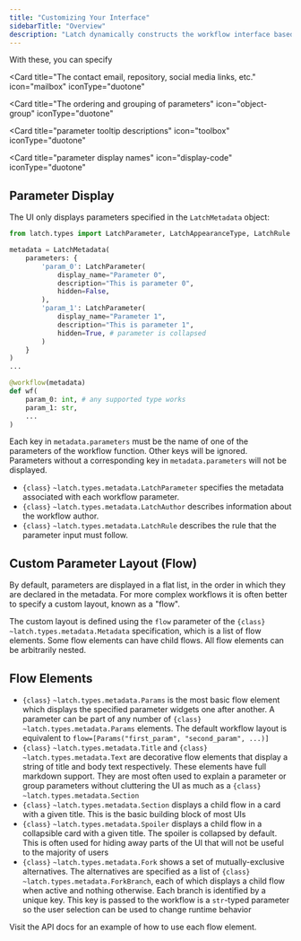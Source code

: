 ```yaml
---
title: "Customizing Your Interface"
sidebarTitle: "Overview"
description: "Latch dynamically constructs the workflow interface based on the workflow function code and the `LatchMetadata` object."
---
```


With these, you can specify

<Card
  title="The contact email, repository, social media links, etc."
  icon="mailbox"
  iconType="duotone"
></Card>
<Card
  title="The ordering and grouping of parameters"
  icon="object-group"
  iconType="duotone"
></Card>
<Card
  title="parameter tooltip descriptions"
  icon="toolbox"
  iconType="duotone"
></Card>
<Card
  title="parameter display names"
  icon="display-code"
  iconType="duotone"
></Card>

## Parameter Display

The UI only displays parameters specified in the `LatchMetadata` object:

```python
from latch.types import LatchParameter, LatchAppearanceType, LatchRule

metadata = LatchMetadata(
    parameters: {
        'param_0': LatchParameter(
            display_name="Parameter 0",
            description="This is parameter 0",
            hidden=False,
        ),
        'param_1': LatchParameter(
            display_name="Parameter 1",
            description="This is parameter 1",
            hidden=True, # parameter is collapsed
        )
    }
)
...

@workflow(metadata)
def wf(
    param_0: int, # any supported type works
    param_1: str,
    ...
)
```

Each key in `metadata.parameters` must be the name of one of the parameters of the workflow function. Other keys will be ignored. Parameters without a corresponding key in `metadata.parameters` will not be displayed.

- `{class}` `~latch.types.metadata.LatchParameter` specifies the metadata associated with each workflow parameter.
- `{class}` `~latch.types.metadata.LatchAuthor` describes information about the workflow author.
- `{class}` `~latch.types.metadata.LatchRule` describes the rule that the parameter input must follow.

## Custom Parameter Layout (Flow)

By default, parameters are displayed in a flat list, in the order in which they are declared in the metadata. For more complex workflows it is often better to specify a custom layout, known as a "flow".

The custom layout is defined using the `flow` parameter of the `{class}` `~latch.types.metadata.Metadata` specification, which is a list of flow elements. Some flow elements can have child flows. All flow elements can be arbitrarily nested.

## Flow Elements

- `{class}` `~latch.types.metadata.Params` is the most basic flow element which displays the specified parameter widgets one after another. A parameter can be part of any number of `{class}` `~latch.types.metadata.Params` elements. The default workflow layout is equivalent to `flow=[Params("first_param", "second_param", ...)]`
- `{class}` `~latch.types.metadata.Title` and `{class}` `~latch.types.metadata.Text` are decorative flow elements that display a string of title and body text respectively. These elements have full markdown support. They are most often used to explain a parameter or group parameters without cluttering the UI as much as a `{class}` `~latch.types.metadata.Section`
- `{class}` `~latch.types.metadata.Section` displays a child flow in a card with a given title. This is the basic building block of most UIs
- `{class}` `~latch.types.metadata.Spoiler` displays a child flow in a collapsible card with a given title. The spoiler is collapsed by default. This is often used for hiding away parts of the UI that will not be useful to the majority of users
- `{class}` `~latch.types.metadata.Fork` shows a set of mutually-exclusive alternatives. The alternatives are specified as a list of `{class}` `~latch.types.metadata.ForkBranch`, each of which displays a child flow when active and nothing otherwise. Each branch is identified by a unique key. This key is passed to the workflow is a `str`-typed parameter so the user selection can be used to change runtime behavior

Visit the API docs for an example of how to use each flow element.

